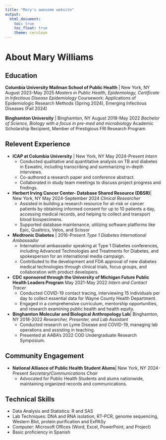 ```yaml
---
title: "Mary's awesome website"
output: 
  html_document:
    toc: true
    toc_float: true
    theme: cerulean
---
```


# About Mary Williams

## Education

**Columbia University Mailman School of Public Health** | New York, NY 	August 2023-May 2025
*Masters in Public Health, Epidemiology, Certificate in Infectious Disease Epidemiology *
Coursework: Applications of Epidemiologic Research Methods (Spring 2024), Emerging Infectious Diseases (Fall 2024)

**Binghamton University** | Binghamton, NY 	August 2018-May 2022
*Bachelor of Science, Biology with a focus in pre-med and microbiology*
Academic Scholarship Recipient, Member of Prestigious FRI Research Program

## Relevent Experience

- **ICAP at Columbia University** | New York, NY 	May 2024-Present
*Intern* 
  - Conducted qualitative and quantitative analysis on TB and diabetes in Eswatini, including transcribing and summarizing in-depth interviews.
  - Co-authored a research paper and conference abstract.
  - Collaborated in study team meetings to discuss project progress and findings.
  
- **Herbert Irving Cancer Center- Database Shared Resource (DBSR)**| New York, NY 	May 2024-September 2024
*Clinical Researcher*
  - Assisted in building a research resource for at-risk or cancer patients by obtaining informed consent for up to 10 patients a day, accessing medical records, and helping to collect and transport blood biospecimens.
  - Supported database maintenance, utilizing software platforms like Epic, Qualtrics, Velos, and Scissor 

- **Medtronic Diabetes**	| 2016-Present
*Type 1 Diabetes International Ambassador *
  - International ambassador speaking at Type 1 Diabetes conferences, including Advanced Technologies and Treatments for Diabetes, and spokesperson for an international media campaign. 
  - Contributed to the development and FDA approval of new diabetes medical technologies through clinical trials, focus groups, and collaboration with product developers. 
  
- **CDC sponsored through the University of Michigan Future Public Health Leaders Program**	May 2021-May 2022
*Intern and Contact Tracer* 
  - Conducted COVID-19 contact tracing, interviewing 15 individuals per day to collect essential data for Wayne County Health Department.
  - Engaged in a comprehensive curriculum, mentorship opportunities, and research examining public health and health equity. 
  
- **Binghamton Molecular and Biological Anthropology Lab**| Binghamton, NY 	2018-2022
*Researcher, Presenter, and Lab Assistant*
  - Conducted research on Lyme Disease and COVID-19, managing lab operations and assisting in teaching.
  - Presented at AABA’s 2022 COD Undergraduate Research Symposium.

## Community Engagement
- **National Alliance of Public Health Student Alums**| New York, NY 	2024-Present
*Secretary/Communications Chair*
  - Advocated for Public Health Students and alums nationwide, maintaining organized records and communications.  


## Technical Skills
- Data Analysis and Statistics:  R and SAS
- Lab Techniques:  DNA and RNA isolation, RT-PCR, genome sequencing, Western Blot, protein purification and ExPASy
- Computer: Microsoft Offices (Word, Excel, PowerPoint, and Project)
- Basic proficiency in Spanish 
